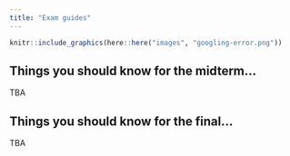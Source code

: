 ```yaml
---
title: "Exam guides"
---
```



```r
knitr::include_graphics(here::here("images", "googling-error.png"))
```


## Things you should know for the midterm...

TBA


## Things you should know for the final...

TBA